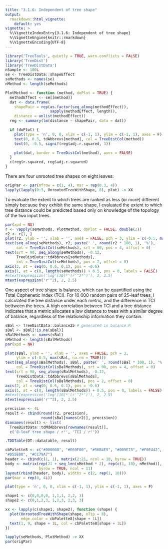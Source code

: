 ```yaml
---
title: "3.1.6: Independent of tree shape"
output:
  rmarkdown::html_vignette:
    default: yes
vignette: >
  %\VignetteIndexEntry{3.1.6: Independent of tree shape}
  %\VignetteEngine{knitr::rmarkdown}
  %\VignetteEncoding{UTF-8}
---
```


```r
library('TreeTools', quietly = TRUE, warn.conflicts = FALSE)
library('TreeDist')
library('TreeDistData')
nSample <- 100L
se <- TreeDistData::shapeEffect
seMethods <- names(se)
nMethod <- length(seMethods)
```

```r
PlotMethod <- function (method, doPlot = TRUE) {
  methodEffect <- se[[method]]
  dat <- data.frame(
    shapePair = rep(as.factor(seq_along(methodEffect)),
                    sapply(methodEffect, length)),
    distance = unlist(methodEffect))
  reg <- summary(lm(distance ~ shapePair, data = dat))

  if (doPlot) {
    plot(type = 'n', 0, 0, xlim = c(-1, 1), ylim = c(-1, 1), axes = F)
    text(0, 0.5, tdAbbrevs[method], col = TreeDistCol(method))
    text(0, -0.5, signif(reg$adj.r.squared, 3))

    plot(dat, border = TreeDistCol(method), axes = FALSE)
  }
  c(reg$r.squared, reg$adj.r.squared)
}
```

There are four unrooted tree shapes on eight leaves:

```r
origPar <- par(mfrow = c(1, 4), mar = rep(0.3, 4))
lapply(lapply(0:3, UnrootedTreeWithShape, 8), plot) -> XX
```

To evaluate the extent to which trees are ranked as less (or more) different
simply because they exhibit the same shape, I evaluated the extent to which
tree distance could be predicted based only on knowledge of the topology of 
the two input trees.

```r
par(xpd = NA)
r <- vapply(seMethods, PlotMethod, doPlot = FALSE, double(2))
r2 <- r[1, ]
plot(r2, ylab = '', xlab = '', axes = FALSE, pch = 3, ylim = c(-0.5, max(r2)))
text(seq_along(seMethods), r2, paste(' ', round(r2 * 100, 1), '%'),
     col = TreeDistCol(seMethods), srt = 90, pos = 4, offset = 0)
text(srt = 90, seq_along(seMethods), -0.12,
     TreeDistData::tdAbbrevs[seMethods], 
     col = TreeDistCol(seMethods), pos = 2, offset = 0)
axis(2, at = seq(0, 0.6, 0.1), pos = -0.6)
axis(1, at = c(0, length(seMethods)) + 0.5, pos = 0, labels = FALSE)
#mtext(expression('log'[10]*'(r'^2*')'), 2, 2.5)
mtext(expression('r'^2), 2, 2.5)
```

One aspect of tree shape is balance, which can be quantified using the Total
Cophenetic Index (TCI).
For 10&nbsp;000 random pairs of 25-leaf trees,
I calculated the tree distance under each metric, and the difference in TCI
bettween the trees.
A high correlation between TCI and a tree distance indicates that a metric
allocates a low distance to trees with a similar degree of balance,
regardless of the relationship information they contain.

```r
sBal <- TreeDistData::balance25 # generated in balance.R
sBal <- sBal[!is.na(sBal)]
sBalMethods <- names(sBal)
nMethod <- length(sBalMethods)
par(xpd = NA)

plot(sBal, ylab = '', xlab = '', axes = FALSE, pch = 3, 
     ylim = c(-0.5, max(sBal, na.rm = TRUE)))
text(seq_along(sBalMethods), sBal, paste(' ', round(sBal * 100, 1), '%'),
     col = TreeDistCol(sBalMethods), srt = 90, pos = 4, offset = 0)
text(srt = 90, seq_along(sBalMethods), -0.12,
     TreeDistData::tdAbbrevs[sBalMethods], 
     col = TreeDistCol(sBalMethods), pos = 2, offset = 0)
axis(2, at = seq(0, 0.6, 0.1), pos = -0.6)
axis(1, at = c(0, length(sBalMethods)) + 0.5, pos = 0, labels = FALSE)
#mtext(expression('log'[10]*'(r'^2*')'), 2, 2.5)
mtext(expression('r'^2), 2, 2.5)
```
```r
precision <- 4L
result <- cbind(round(r2, precision),
                round(sBal[names(r2)], precision))
dimnames(result) <- list(
  TreeDistData::tdMdAbbrevs[rownames(result)],
  c('8-leaf tree shape / r²', 'TCI / r²'))

.TDDTable(DT::datatable, result)
```

```r
cbPalette8 <- c("#000000", "#E69F00", "#56B4E9", "#009E73", "#F0E442", "#0072B2", 
"#D55E00", "#CC79A7")
header <- cbind(c(1, 1), matrix(2:21, ncol = 10, byrow = TRUE))
body <- matrix(rep(21 + seq_len(nMethod * 2), rep(c(1, 10), nMethod)),
               byrow = TRUE, ncol = 11)
layout(rbind(header, body), widths = c(2, rep(1, 10)))
par(mar = rep(0, 4L))

plot(type = 'n', 0, 0, xlim = c(-1, 1), ylim = c(-1, 1), axes = F)

shape1 <- c(0,0,0,0, 1,1,1, 2,2, 3)
shape2 <- c(0,1,2,3, 1,2,3, 2,3, 3)

xx <- lapply(c(shape1, shape2), function (shape) {
  plot(UnrootedTreeWithShape(shape, nTip = 8),
       edge.color = cbPalette8[shape + 1L])
  text(1, 9, shape + 1L, col = cbPalette8[shape + 1L])
})

lapply(seMethods, PlotMethod) -> XX
par(origPar)
```


